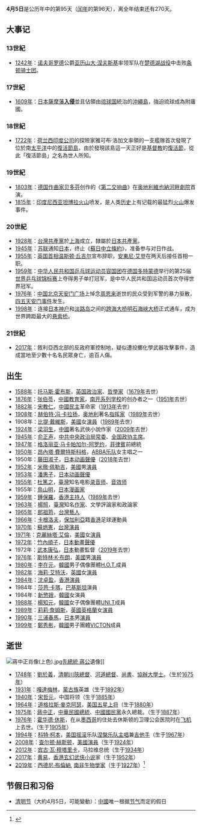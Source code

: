 {{DayInMonth|4}}

'''4月5日'''是公历年中的第95天（[[闰年|闰年]]的第96天），离全年结束还有270天。

== 大事记 ==
=== 13世紀 ===
*[[1242年|1242年]]：[[诺夫哥罗德共和国|诺夫哥罗德]]公爵[[亚历山大·雅罗斯拉维奇·涅夫斯基|亚历山大·涅夫斯基]]率领军队在[[楚德湖战役|楚德湖战役]]中击败[[条顿骑士团|条顿骑士团]]。
=== 17世紀 ===
*[[1609年|1609年]]：[[日本|日本]][[薩摩藩|薩摩藩]]'''[[慶長琉球之役|入侵]]'''並且佔領由[[琉球国|琉球国]]統治的[[沖繩島|沖繩島]]，強迫琉球成為附庸國。
=== 18世紀 ===
*[[1722年|1722年]]：[[荷兰|荷兰]][[荷兰西印度公司|西印度公司]]的探險家雅可布·洛加文率領的一支艦隊首次發現了位於南[[太平洋|太平洋]]中的[[復活節島|復活節島]]，由於發現該島這一天正好是[[基督教|基督教]]的[[復活節|復活節]]，從此「復活節島」之名為世人所知。

=== 19世紀 ===
*[[1803年|1803年]]：[[德国|德国]][[作曲家|作曲家]][[路德维希·范·贝多芬|贝多芬]]创作的《[[第2號交響曲_(貝多芬)|第二交响曲]]》在[[奥地利|奥地利]][[維也納河畔劇院|維也納河畔劇院]]首演。
*[[1815年|1815年]]：[[印度尼西亚|印度尼西亚]][[坦博拉火山|坦博拉火山]]喷发，是人类[[历史|历史]]上有记载的最猛烈[[火山|火山]]爆发事件。
=== 20世紀 ===
*[[1928年|1928年]]：[[台灣共產黨|台灣共產黨]]於[[上海市|上海]]成立，隸屬於[[日本共產黨|日本共產黨]]。
*[[1945年|1945年]]：[[苏联|苏联]]通知[[日本|日本]]，终止《[[蘇日中立條約|蘇日中立條約]]》，准备参与对日作战。
*[[1955年|1955年]]：[[英国首相|英国首相]][[温斯顿·丘吉尔|温斯顿·丘吉尔]]宣布辞职，[[安東尼·艾登|安東尼·艾登]]在两天后接任首相一职。
*[[1959年|1959年]]：[[中华人民共和国|中华人民共和国]][[乒乓球|乒乓球]][[运动员|运动员]][[容国团|容国团]]在[[德国|德国]][[多特蒙德|多特蒙德]]举行的第25届[[世界乒乓球锦标赛|世界乒乓球锦标赛]]上夺得男子单打冠军，是中华人民共和国运动员首次夺得世界冠军。
*[[1976年|1976年]]：[[中华人民共和国|中国]][[北京市|北京]][[天安门广场|天安门广场]]上悼念[[周恩来|周恩来]]逝世的民众受到军警的暴力驱散，[[四五运动|四五天安门事件]]发生。
*[[1998年|1998年]]：连接[[日本|日本]][[神户市|神户]]和[[淡路岛|淡路岛]]之间的[[跨海大桥|跨海大桥]][[明石海峡大桥|明石海峡大桥]]正式通车，成为世界跨距最大的[[悬索桥|悬索桥]]。
=== 21世紀 ===
*[[2017年|2017年]]：敘利亞西北部的反政府軍控制地，疑似遭投擲化學武器攻擊事件，造成當地至少數十名名民眾身亡，逾百人傷。

== 出生 ==
*[[1588年|1588年]]：[[托马斯·霍布斯|托马斯·霍布斯]]，[[英国|英国]][[政治家|政治家]]、[[哲學家|哲學家]]（[[1679年|1679年]]去世）
*[[1876年|1876年]]：[[张伯苓|张伯苓]]，[[中國|中國]][[教育家|教育家]]，[[南开系列学校|南开系列学校]]的创办者之一（[[1951年|1951年]]去世）
*[[1882年|1882年]]：[[宋教仁|宋教仁]]，[[中國|中國]][[民主|民主]]革命家（[[1913年|1913年]]去世）
*[[1908年|1908年]]：[[赫伯特·冯·卡拉扬|赫伯特·冯·卡拉扬]]，[[奥地利|奥地利]]著名[[指挥家|指挥家]]（[[1989年|1989年]]去世）
*1908年：[[比提·戴維斯|比提·戴維斯]]，[[美國|美國]]女[[演員|演員]]（[[1989年|1989年]]去世）
*[[1924年|1924年]]：[[梁羽生|梁羽生]]，[[中國|中國]]著名武俠小說作家（[[2009年|2009年]]去世）
*[[1945年|1945年]]：[[俞正声|俞正声]]，[[中国共产党中央政治局常务委员会|中共中央政治局常委]]、[[中国人民政治协商会议全国委员会主席|全国政协主席]]。
*[[1947年|1947年]]：[[格洛丽亚·马卡帕加尔-阿罗约|格洛丽亚·马卡帕加尔-阿罗约]]，[[菲律賓|菲律賓]]前總統
*[[1950年|1950年]]：[[昂內塔·費爾特斯科格|昂內塔·費爾特斯科格]]，[[ABBA乐队|ABBA乐队]]女主唱之一
*1950年：[[藤田淑子|藤田淑子]]，[[日本|日本]][[動畫|动画]][[聲優|聲優]]（[[2018年|2018年]]去世）
*[[1952年|1952年]]：[[米徹·佩勒吉|米徹·佩勒吉]]，[[美國|美國]]男[[演員|演員]]
*[[1953年|1953年]]：[[潘惠子|潘惠子]]，[[日本|日本]][[动画|动画]][[聲優|聲優]]
*[[1955年|1955年]]：[[杜篤之|杜篤之]]，[[臺灣|臺灣]]知名电影[[錄音|录音师]]、[[音效|音效师]]
*1955年：[[鳥山明|鳥山明]]，[[日本|日本]][[漫画家|漫画家]]
*[[1959年|1959年]]：[[鍾保羅|鍾保羅]]，[[香港|香港]][[主持人|主持人]]（[[1989年|1989年]]去世）
*[[1963年|1963年]]：[[楊照_(台灣作家)|楊照]]，[[臺灣|臺灣]]知名[[作家|作家]]、文學評論家和政論家
*[[1965年|1965年]]：[[郎祖筠|郎祖筠]]，[[台灣|台灣]][[藝人|藝人]]
*[[1966年|1966年]]：[[卡根洛夫|卡根洛夫]]，[[保加利亞|保加利亞]]籍[[香港|香港]]足球運動員
*[[1970年|1970年]]：[[蘇炳憲|蘇炳憲]]，[[台灣|台灣]][[演員|演員]]
*[[1971年|1971年]]：[[克麗絲塔·艾倫|克麗絲塔·艾倫]]，[[美國|美國]]女[[演員|演員]]
*[[1972年|1972年]]：[[竹內順子|竹內順子]]，[[日本|日本]][[動畫|動畫]][[聲優|聲優]]
*1972年：[[武本康弘|武本康弘]]，[[日本|日本]]動畫監督（[[2019年|2019年]]去世）
*[[1976年|1976年]]：[[斯特林·K·布朗|斯特林·K·布朗]]，[[美國|美國]]男[[演員|演員]]
*[[1980年|1980年]]：[[李在元|李在元]]，[[韓國|韓國]]男子偶像團體[[H.O.T.|H.O.T.]]成員
*[[1982年|1982年]]：[[海莉·艾特沃|海莉·艾特沃]]，[[英國|英國]]女[[演員|演員]]
*[[1984年|1984年]]：[[沈卓盈|沈卓盈]]，[[香港|香港]][[演員|演員]]
*1984年：[[莎芭·卡瑪|莎芭·卡瑪]]，[[巴基斯坦|巴基斯坦]]演員
*1984年：[[新慜娥|新慜娥]]，[[韓國|韓國]]女演員
* [[1988年|1988年]]：[[楊知元|楊知元]]，[[韓國|韓國]]女子偶像團體[[UNI.T|UNI.T]]成員
*[[1989年|1989年]]：[[莉莉·詹姆斯|莉莉·詹姆斯]]，[[英國|英國]][[英格蘭|英格蘭]]女[[演員|演員]]
*[[1990年|1990年]]：[[三浦春馬|三浦春馬]]，[[日本|日本]]男[[演員|演員]]
*[[1999年|1999年]]：[[鄭秀彬|鄭秀彬]]，[[韓國|韓國]]男子團體[[VICTON|VICTON]]成員

== 逝世 ==
[[File:蔣中正肖像(上色).jpg|thumb]][[先總統_蔣公|先總統 蔣公]]遺像]]
*[[1748年|1748年]]：[[劉於義|劉於義]]，[[清朝|清朝]][[陕甘总督|川陝總督]]、[[河道總督|河道總督]]、[[尚书_(官职)|尚書]]、[[協辦大學士|協辦大學士]]。（生於[[1675年|1675年]]）
*[[1931年|1931年]]：[[嘎达梅林|嘎達梅林]]，[[蒙古族|蒙古族]]英雄（生于[[1892年|1892年]]）
*[[1940年|1940年]]：[[宋哲元|宋哲元]]，中国将领（生于[[1885年|1885年]]）
*[[1964年|1964年]]：[[道格拉斯·麥克阿瑟|道格拉斯·麥克阿瑟]]，[[美国|美国]][[五星上将|五星上将]]（生于[[1880年|1880年]]）
*[[1975年|1975年]]：[[蔣中正|蔣中正]]，[[中華民國總統|中華民國總統]]、[[中國國民黨|中國國民黨]]永久總裁。（生于[[1887年|1887年]]）
*[[1976年|1976年]]：[[霍华德·休斯|霍华德·休斯]]，在从[[墨西哥|墨西哥]]的住处去休斯顿的卫理公会医院时在[[飞机|飞机]]上去世。（生于[[1905年|1905年]]）
*[[1994年|1994年]]：[[科特·柯本|科特·柯本]]，[[美国|美国]][[摇滚|摇滚]]乐队[[涅槃乐队|涅槃乐队]][[歌手|主唱]]兼[[吉他手|吉他手]]（生于[[1967年|1967年]]）
*[[2008年|2008年]]：[[查尔顿·赫斯顿|查尔顿·赫斯顿]]，[[美國|美國]][[演員|演員]]（生于[[1924年|1924年]]）
*[[2012年|2012年]]：[[宾古·瓦·穆塔里卡|宾古·瓦·穆塔里卡]]，马拉维总统（生于[[1934年|1934年]]）
*[[2017年|2017年]]：[[黄易_(香港)|黄易]]，[[香港|香港]][[玄幻|玄幻]][[武俠小說|武侠小说]]家（生于[[1952年|1952年]]）
*[[2019年|2019年]]：[[西德尼·布倫納|西德尼·布倫納]], [[南非|南非]][[生物學家|生物學家]]（生于[[1927年|1927年]]）<ref>{{cite news|url=https://news.sina.com.tw/article/20190408/30820554.html|title=分子生物學奠基人布倫納逝世|website=北京新浪網|date=2019-04-08|access-date=2019-04-10}}{{Dead link|date=2019年12月 |bot=InternetArchiveBot |fix-attempted=yes }}</ref>

== 节假日和习俗 ==
{{commons|Category:5 April}}
*[[清明|清明节]]（大約4月5日，可能變動）：[[中國|中國]]唯一根据[[节气|节气]]而定的假日